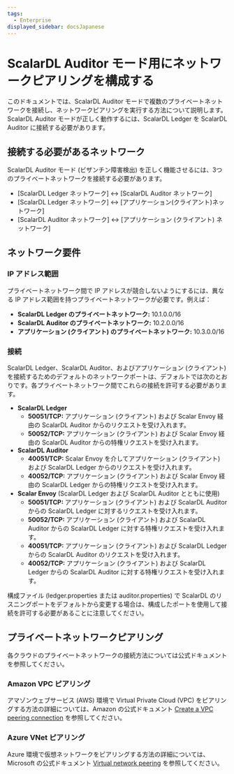 ```yaml
---
tags:
  - Enterprise
displayed_sidebar: docsJapanese
---
```


# ScalarDL Auditor モード用にネットワークピアリングを構成する


<TranslationBanner />

このドキュメントでは、ScalarDL Auditor モードで複数のプライベートネットワークを接続し、ネットワークピアリングを実行する方法について説明します。ScalarDL Auditor モードが正しく動作するには、ScalarDL Ledger を ScalarDL Auditor に接続する必要があります。

## 接続する必要があるネットワーク

ScalarDL Auditor モード (ビザンチン障害検出) を正しく機能させるには、3つのプライベートネットワークを接続する必要があります。

* [ScalarDL Ledger ネットワーク] ↔ [ScalarDL Auditor ネットワーク]
* [ScalarDL Ledger ネットワーク] ↔ [アプリケーション(クライアント)ネットワーク]
* [ScalarDL Auditor ネットワーク] ↔ [アプリケーション (クライアント) ネットワーク]

## ネットワーク要件

### IP アドレス範囲

プライベートネットワーク間で IP アドレスが競合しないようにするには、異なる IP アドレス範囲を持つプライベートネットワークが必要です。例えば：

* **ScalarDL Ledger のプライベートネットワーク:** 10.1.0.0/16
* **ScalarDL Auditor のプライベートネットワーク:** 10.2.0.0/16
* **アプリケーション (クライアント) のプライベートネットワーク:** 10.3.0.0/16

### 接続

ScalarDL Ledger、ScalarDL Auditor、およびアプリケーション (クライアント) を接続するためのデフォルトのネットワークポートは、デフォルトでは次のとおりです。各プライベートネットワーク間でこれらの接続を許可する必要があります。

* **ScalarDL Ledger**
  * **50051/TCP:** アプリケーション (クライアント) および Scalar Envoy 経由の ScalarDL Auditor からのリクエストを受け入れます。
  * **50052/TCP:** アプリケーション (クライアント) および Scalar Envoy 経由の ScalarDL Auditor からの特権リクエストを受け入れます。
* **ScalarDL Auditor**
  * **40051/TCP:** Scalar Envoy を介してアプリケーション (クライアント) および ScalarDL Ledger からのリクエストを受け入れます。
  * **40052/TCP:** アプリケーション (クライアント) および Scalar Envoy 経由の ScalarDL Ledger からの特権リクエストを受け入れます。
* **Scalar Envoy** (ScalarDL Ledger および ScalarDL Auditor とともに使用)
  * **50051/TCP:** アプリケーション (クライアント) および ScalarDL Auditor からの ScalarDL Ledger に対するリクエストを受け入れます。
  * **50052/TCP:** アプリケーション (クライアント) および ScalarDL Auditor からの ScalarDL Ledger に対する特権リクエストを受け入れます。
  * **40051/TCP:** アプリケーション (クライアント) および ScalarDL Ledger からの ScalarDL Auditor のリクエストを受け入れます。
  * **40052/TCP:** アプリケーション (クライアント) および ScalarDL Ledger からの ScalarDL Auditor に対する特権リクエストを受け入れます。

構成ファイル (ledger.properties または auditor.properties) で ScalarDL のリスニングポートをデフォルトから変更する場合は、構成したポートを使用して接続を許可する必要があることに注意してください。

## プライベートネットワークピアリング

各クラウドのプライベートネットワークの接続方法については公式ドキュメントを参照してください。

### Amazon VPC ピアリング

アマゾンウェブサービス (AWS) 環境で Virtual Private Cloud (VPC) をピアリングする方法の詳細については、Amazon の公式ドキュメント [Create a VPC peering connection](https://docs.aws.amazon.com/vpc/latest/peering/create-vpc-peering-connection.html) を参照してください。

### Azure VNet ピアリング

Azure 環境で仮想ネットワークをピアリングする方法の詳細については、Microsoft の公式ドキュメント [Virtual network peering](https://learn.microsoft.com/en-us/azure/virtual-network/virtual-network-peering-overview) を参照してください。
